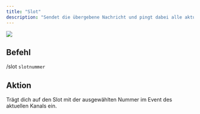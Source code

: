 ```yaml
---
title: "Slot"
description: "Sendet die übergebene Nachricht und pingt dabei alle aktuell geslotteten Personen des Events."
---
```


![](/images/integrationen/discord/bot-befehle/slot/Slotbot-Slot.gif)

## Befehl

/slot `slotnummer`

## Aktion

Trägt dich auf den Slot mit der ausgewählten Nummer im Event des aktuellen Kanals ein.
